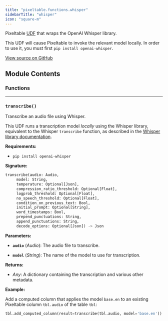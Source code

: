 ```yaml
---
title: "pixeltable.functions.whisper"
sidebarTitle: "whisper"
icon: "square-m"
---
```


Pixeltable [UDF](https://pixeltable.readme.io/docs/user-defined-functions-udfs) that wraps the OpenAI Whisper library.

This UDF will cause Pixeltable to invoke the relevant model locally. In order to use it, you must first `pip install openai-whisper`.


<a href="https://github.com/pixeltable/pixeltable/blob/main/pixeltable/functions/whisper.py#L0" target="_blank">View source on GitHub</a>

## Module Contents

### Functions


---

### `transcribe()`

Transcribe an audio file using Whisper.


This UDF runs a transcription model *locally* using the Whisper library, equivalent to the Whisper `transcribe` function, as described in the [Whisper library documentation](https://github.com/openai/whisper).

**Requirements:**

- `pip install openai-whisper`


**Signature:**

```python
transcribe(audio: Audio,
     model: String,
     temperature: Optional[Json],
     compression_ratio_threshold: Optional[Float],
     logprob_threshold: Optional[Float],
     no_speech_threshold: Optional[Float],
     condition_on_previous_text: Bool,
     initial_prompt: Optional[String],
     word_timestamps: Bool,
     prepend_punctuations: String,
     append_punctuations: String,
     decode_options: Optional[Json]) -> Json
```

**Parameters:**

- **`audio`** (*Audio*): The audio file to transcribe.

- **`model`** (*String*): The name of the model to use for transcription.


**Returns:**

- *Any*: A dictionary containing the transcription and various other metadata.



**Example:**

<Tip>

Add a computed column that applies the model `base.en` to an existing Pixeltable column `tbl.audio` of the table `tbl`: 
```python
tbl.add_computed_column(result=transcribe(tbl.audio, model='base.en'))
```


</Tip>

